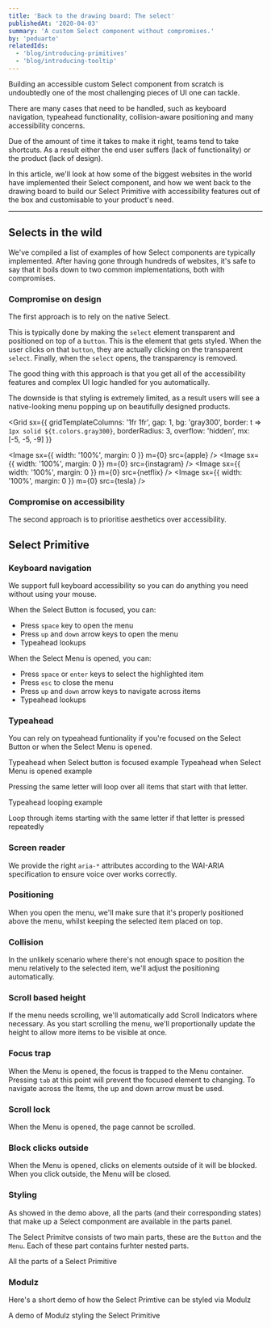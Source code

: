 ```yaml
---
title: 'Back to the drawing board: The select'
publishedAt: '2020-04-03'
summary: 'A custom Select component without compromises.'
by: 'peduarte'
relatedIds:
  - 'blog/introducing-primitives'
  - 'blog/introducing-tooltip'
---
```



Building an accessible custom Select component from scratch is undoubtedly one of the most challenging pieces of UI one can tackle.

There are many cases that need to be handled, such as keyboard navigation, typeahead functionality, collision-aware positioning and many accessibility concerns.

Due of the amount of time it takes to make it right, teams tend to take shortcuts. As a result either the end user suffers (lack of functionality) or the product (lack of design).

In this article, we'll look at how some of the biggest websites in the world have implemented their Select component, and how we went back to the drawing board to build our Select Primitive with accessibility features out of the box and customisable to your product's need.

---

## Selects in the wild

We've compiled a list of examples of how Select components are typically implemented. After having gone through hundreds of websites, it's safe to say that it boils down to two common implementations, both with compromises.

### Compromise on design

The first approach is to rely on the native Select.

This is typically done by making the `select` element transparent and positioned on top of a `button`. This is the element that gets styled. When the user clicks on that `button`, they are actually clicking on the transparent `select`. Finally, when the `select` opens, the transparency is removed.

The good thing with this approach is that you get all of the accessibility features and complex UI logic handled for you automatically.

The downside is that styling is extremely limited, as a result users will see a native-looking menu popping up on beautifully designed products.

<Grid sx={{
		gridTemplateColumns: '1fr 1fr',
		gap: 1,
		bg: 'gray300',
		border: t => `1px solid ${t.colors.gray300}`,
		borderRadius: 3,
		overflow: 'hidden',
		mx: [-5, -5, -9]
	}}
>

<Image sx={{ width: '100%', margin: 0 }} m={0} src={apple} />
<Image sx={{ width: '100%', margin: 0 }} m={0} src={instagram} />
<Image sx={{ width: '100%', margin: 0 }} m={0} src={netflix} />
<Image sx={{ width: '100%', margin: 0 }} m={0} src={tesla} />

</Grid>

### Compromise on accessibility

The second approach is to prioritise aesthetics over accessibility.

<!-- ### Facebook -->

<!-- https://www.facebook.com/settings?tab=payments&section=settings -->

<!-- ### Google -->

<!-- https://pay.google.com/gp/w/home/settings -->

<!-- ### Yelp -->

<!-- https://www.yelp.es/barcelona -->

## Select Primitive

### Keyboard navigation

We support full keyboard accessibility so you can do anything you need without using your mouse.

When the Select Button is focused, you can:

- Press `space` key to open the menu
- Press `up` and `down` arrow keys to open the menu
- Typeahead lookups

When the Select Menu is opened, you can:

- Press `space` or `enter` keys to select the highlighted item
- Press `esc` to close the menu
- Press `up` and `down` arrow keys to navigate across items
- Typeahead lookups

### Typeahead

You can rely on typeahead funtionality if you're focused on the Select Button or when the Select Menu is opened.

<ProductVideo small src={typeaheadClosed} />
<Text as="legend" mb={7} sx={{ textAlign: 'center', color: 'gray700', lineHeight: 0 }}>
  Typeahead when Select button is focused example
</Text>

<ProductVideo small src={typeaheadOpen} />
<Text as="legend" mb={7} sx={{ textAlign: 'center', color: 'gray700', lineHeight: 0 }}>
  Typeahead when Select Menu is opened example
</Text>

Pressing the same letter will loop over all items that start with that letter.

<ProductVideo small src={typeaheadLoop} />
<Text as="legend" mb={7} sx={{ textAlign: 'center', color: 'gray700', lineHeight: 0 }}>
  Typeahead looping example
</Text>

Loop through items starting with the same letter if that letter is pressed repeatedly

### Screen reader

We provide the right `aria-*` attributes according to the WAI-ARIA specification to ensure voice over works correctly.

### Positioning

When you open the menu, we'll make sure that it's properly positioned above the menu, whilst keeping the selected item placed on top.

### Collision

In the unlikely scenario where there's not enough space to position the menu relatively to the selected item, we'll adjust the positioning automatically.

### Scroll based height

If the menu needs scrolling, we'll automatically add Scroll Indicators where necessary. As you start scrolling the menu, we'll proportionally update the height to allow more items to be visible at once.

### Focus trap

When the Menu is opened, the focus is trapped to the Menu container. Pressing `tab` at this point will prevent the focused element to changing. To navigate across the Items, the up and down arrow must be used.

### Scroll lock

When the Menu is opened, the page cannot be scrolled.

### Block clicks outside

When the Menu is opened, clicks on elements outside of it will be blocked. When you click outside, the Menu will be closed.

### Styling

As showed in the demo above, all the parts (and their corresponding states) that make up a Select componment are available in the parts panel.

The Select Primitve consists of two main parts, these are the `Button` and the `Menu`. Each of these part contains furhter nested parts.

<ProductImage src={parts} />
<Text as="legend" mb={7} sx={{ textAlign: 'center', color: 'gray700', lineHeight: 0 }}>
  All the parts of a Select Primitive
</Text>

### Modulz

Here's a short demo of how the Select Primtive can be styled via Modulz

<ProductVideo src={redSelect} />
<Text as="legend" mb={7} sx={{ textAlign: 'center', color: 'gray700', lineHeight: 0 }}>
  A demo of Modulz styling the Select Primitive
</Text>
